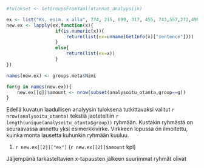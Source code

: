 

```r

#tulokset <- GetGroupsFromYaml(otannat_analyysiin)

ex <- list("Ks. esim. x alla", 774, 215, 699, 317, 455, 743,557,272,498,"Ks. esim. x alla",390,298)
new.ex <- lapply(ex,function(x){
                  if(is.numeric(x)){
                      return(list(ex=unname(GetInfo(x)["sentence"])))
                  }
                  else{
                      return(list(ex=x))
                  }
})

names(new.ex) <- groups.meta$Nimi

for(g in names(new.ex)){
    new.ex[[g]]$amount <- nrow(subset(analysoitu_otanta,group==g))
}

```

Edellä kuvatun laadullisen analyysin tuloksena tutkittavaksi valitut
`r nrow(analysoitu_otanta)` tekstiä jaoteteltiin  `r length(unique(analysoitu_otanta$group))`
ryhmään. Kustakin ryhmästä on seuraavassa annettu yksi esimerkkivirke. Virkkeen lopussa
on ilmoitettu, kuinka monta lausetta kuhunkin ryhmään kuuluu.

(@ee_linkki) `r new.ex[[2]]["ex"]` (`r new.ex[[2]]$amount` kpl)



Jäljempänä tarkasteltavien x-tapausten jälkeen suurimmat ryhmät
olivat 



